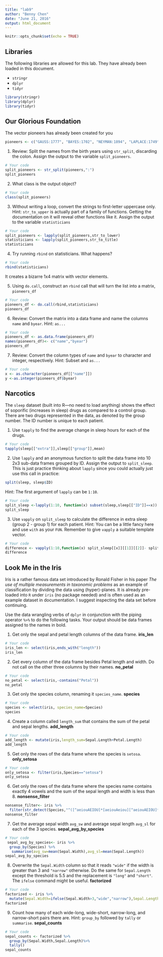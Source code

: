 ---
title: "lab9"
author: "Benny Chen"
date: "June 21, 2016"
output: html_document
---

```{r setup, include=FALSE}
knitr::opts_chunk$set(echo = TRUE)
```

## Libraries

The following libraries are allowed for this lab.  They have already been loaded in this document.

* `stringr`
* `dplyr`
* `tidyr`

```{r, include = FALSE}
library(stringr)
library(dplyr)
library(tidyr)
```


## Our Glorious Foundation

The vector pioneers has already been created for you
```{r}
pioneers <- c("GAUSS:1777", "BAYES:1702", "NEYMAN:1894", "LAPLACE:1749")
```

1.  Review: Split the names from the birth years using `str_split`, discarding the colon.  Assign the output to the variable `split_pioneers`.
```{r}
# Your code
split_pioneers <- str_split(pioneers,":")
split_pioneers
```

2.  What class is the output object?
```{r}
# Your code
class(split_pioneers)
```

3.  Without writing a loop, convert the strings to first-letter uppercase only.  Hint: `str_to_upper` is actually part of a family of functions.  Getting the documentation on it will reveal other functions like it.  Assign the output to the variable `statisticians`
```{r}
# Your code
split_pioneers <- lapply(split_pioneers,str_to_lower)
statisticians <- lapply(split_pioneers,str_to_title)
statisticians
```

4.  Try running `rbind` on statisticians.  What happens?
```{r}
# Your code
rbind(statisticians)
```
It creates a bizarre 1x4 matrix with vector elements.

5.  Using `do.call`, construct an `rbind` call that will turn the list into a matrix, `pioneers_df`
```{r}
# Your code
pioneers_df <- do.call(rbind,statisticians)
pioneers_df
```

6.  Review: Convert the matrix into a data frame and name the columns `name` and `byear`.  Hint: `as...`
```{r}
# Your code
pioneers_df <- as.data.frame(pioneers_df)
names(pioneers_df)<- c("name","byear")
pioneers_df
```

7.  Review: Convert the column types of `name` and `byear` to character and integer, respectively.  Hint: Subset and `as...` 
```{r}
# Your code
x <- as.character(pioneers_df[["name"]])
y <-as.integer(pioneers_df$byear)
```

## Narcotics

The `sleep` dataset (built into R---no need to load anything) shows the effect of soporific (increases in sleep) drugs as compared to a control group.  There are two drugs represented in the data, as denoted by the group number.  The ID number is unique to each patient.

1.  Use `tapply` to find the average change in sleep hours for each of the drugs.
```{r}
# Your code
tapply(sleep[["extra"]],sleep[["group"]],mean)
```

2.  Use `lapply` and an anonymous function to split the data frame into 10 2x3 sub-data frames grouped by ID.  Assign the output to `split_sleep`.  This is just practice thinking about `lapply` since you could actually just use this call in practice:
```{r}
split(sleep, sleep$ID)
```

Hint: The first argument of `lapply` can be `1:10`.
```{r}
# Your code
split_sleep <-lapply(1:10, function(x) subset(sleep,sleep[["ID"]]==x))
split_sleep
```

3.  Use `vapply` on `split_sleep` to calculate the difference in extra sleep (group 2 - group 1) for each patient.  Hint: You can be a little fancy here and use `with` as your `FUN`.  Remember to give `vapply` a suitable template vector.
```{r}
# Your code
difference <- vapply(1:10,function(x) split_sleep[[x]][[1]][[2]]- split_sleep[[x]][[1]][[1]],double(1))
difference
```

## Look Me in the Iris

Iris is a rather famous data set introduced by Ronald Fisher in his paper _The use of multiple measurements in taxonomic problems_ as an example of classification by dividing the data using (hyper)-planes.  It is already pre-loaded into `R` under `iris` (no package needed) and is often used as an example dataset in documentation.  I suggest inspecting the data set before continuing.

Use the data wrangling verbs of `dplyr` in conjunction with the piping operator `%>%` to do the following tasks.  Your output should be data frames assigned to the names in bold.

1.  Get only the sepal and petal length columns of the data frame.  __iris_len__
```{r}
# Your code
iris_len <- select(iris,ends_with("length"))
iris_len
```
2.  Get every column of the data frame besides Petal length and width.  Do not call on the other three columns by their names.  __no_petal__
```{r}
# Your code
no_petal <- select(iris,-contains("Petal"))
no_petal
```
3.  Get only the species column, renaming it `species_name`.  __species__
```{r}
# Your code
species <- select(iris, species_name=Species)
species
```
4.  Create a column called `length_sum` that contains the sum of the petal and sepal lengths.  __add_length__
```{r}
# Your code
add_length <- mutate(iris,length_sum=Sepal.Length+Petal.Length)
add_length
```
5.  Get only the rows of the data frame where the species is `setosa`. __only_setosa__
```{r}
# Your code
only_setosa <- filter(iris,Species=="setosa")
only_setosa
```
6.  Get only the rows of the data frame where the species name contains exactly 4 vowels and the sum of the sepal length and width is less than 8.  __nonsense_filter__
```{r}
nonsense_filter<- iris %>%
  filter(str_detect(Species,"^([^aeiouAEIOU]*[aeiouAeiou][^aeiouAEIOU]*){4}$")==TRUE,Sepal.Length+Sepal.Width <8)
nonsense_filter
```
7.  Get the average sepal width `avg_sw` and average sepal length `avg_sl` for each of the 3 species.  __sepal_avg_by_species__
```{r}
# Your code
 sepal_avg_by_species<- iris %>%
  group_by(Species) %>%
   summarise(avg_sw=mean(Sepal.Width),avg_sl=mean(Sepal.Length))
sepal_avg_by_species
```
8.  Overwrite the `Sepal.Width` column so that it reads `"wide"` if the width is greater than 3 and `"narrow"` otherwise.  Do the same for `Sepal.Length` except the threshold is 5.5 and the replacement is `"long"` and `"short"`.  The `ifelse` command might be useful.  __factorized__
```{r}
# Your code
factorized <- iris %>%
  mutate(Sepal.Width=ifelse(Sepal.Width>3,"wide","narrow"),Sepal.Length=ifelse(Sepal.Length>5.5,"long","short"))
factorized
```
9.  Count how many of each wide-long, wide-short, narrow-long, and narrow-short pairs there are.  Hint: `group_by` followed by `tally` or `summarise`.  __sepal_counts__
```{r}
# Your code
sepal_counts <- factorized %>%
  group_by(Sepal.Width,Sepal.Length)%>%
  tally()
sepal_counts
```

